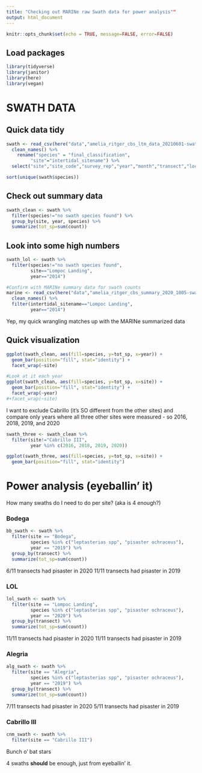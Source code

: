 ```yaml
---
title: "Checking out MARINe raw Swath data for power analysis""
output: html_document
---
```


```r
knitr::opts_chunk$set(echo = TRUE, message=FALSE, error=FALSE)
```

## Load packages
```r
library(tidyverse)
library(janitor)
library(here)
library(vegan)
```

# SWATH DATA
## Quick data tidy
```r
swath <- read_csv(here("data","amelia_ritger_cbs_ltm_data_20210601-swath.csv")) %>% 
  clean_names() %>% 
    rename("species" = "final_classification",
         "site"="intertidal_sitename") %>%
  select("site","site_code","survey_rep","year","month","transect","location","species","count")

sort(unique(swath$species))
```

## Check out summary data
```r
swath_clean <- swath %>% 
  filter(species!="no swath species found") %>% 
  group_by(site, year, species) %>% 
  summarize(tot_sp=sum(count))
```

## Look into some high numbers
```r
swath_lol <- swath %>% 
  filter(species!="no swath species found",
         site=="Lompoc Landing",
         year=="2014")

#Confirm with MARINe summary data for swath counts
marine <- read_csv(here("data","amelia_ritger_cbs_summary_2020_1005-swath.csv")) %>% 
  clean_names() %>% 
  filter(intertidal_sitename=="Lompoc Landing",
         year=="2014")
```

Yep, my quick wrangling matches up with the MARINe summarized data 

## Quick visualization 
```r
ggplot(swath_clean, aes(fill=species, y=tot_sp, x=year)) + 
  geom_bar(position="fill", stat="identity") +
  facet_wrap(~site)

#Look at it each year
ggplot(swath_clean, aes(fill=species, y=tot_sp, x=site)) + 
  geom_bar(position="fill", stat="identity") +
  facet_wrap(~year)
#+facet_wrap(~site)
```

I want to exclude Cabrillo (it's SO different from the other sites) and compare only years where all three other sites were measured - so 2016, 2018, 2019, and 2020

```r
swath_three <- swath_clean %>% 
  filter(site!="Cabrillo III",
         year %in% c(2016, 2018, 2019, 2020))

ggplot(swath_three, aes(fill=species, y=tot_sp, x=site)) + 
  geom_bar(position="fill", stat="identity")
```


# Power analysis (eyeballin' it)

How many swaths do I need to do per site? (aka is 4 enough?)

### Bodega
```r
bb_swath <- swath %>% 
  filter(site == "Bodega",
         species %in% c("leptasterias spp", "pisaster ochraceus"),
         year == "2019") %>% 
  group_by(transect) %>% 
  summarize(tot_sp=sum(count))
```
6/11 transects had pisaster in 2020
11/11 transects had pisaster in 2019

### LOL
```r
lol_swath <- swath %>% 
  filter(site == "Lompoc Landing",
         species %in% c("leptasterias spp", "pisaster ochraceus"),
         year == "2020") %>% 
  group_by(transect) %>% 
  summarize(tot_sp=sum(count))
```
11/11 transects had pisaster in 2020
11/11 transects had pisaster in 2019

### Alegria
```r
alg_swath <- swath %>% 
  filter(site == "Alegria",
         species %in% c("leptasterias spp", "pisaster ochraceus"),
         year == "2019") %>% 
  group_by(transect) %>% 
  summarize(tot_sp=sum(count))
```
7/11 transects had pisaster in 2020
5/11 transects had pisaster in 2019

### Cabrillo III
```r
cnm_swath <- swath %>% 
  filter(site == "Cabrillo III")
```
Bunch o' bat stars

4 swaths **should** be enough, just from eyeballin' it.
